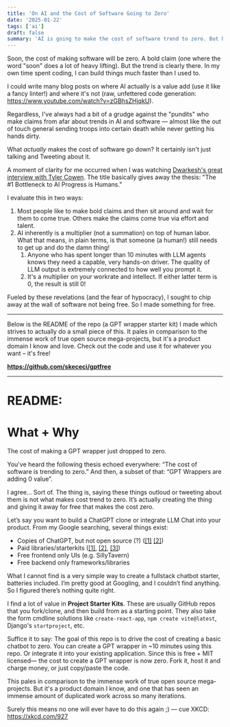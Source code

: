 ```yaml
---
title: 'On AI and the Cost of Software Going to Zero'
date: '2025-01-22'
tags: ['ai']
draft: false
summary: 'AI is going to make the cost of software trend to zero. But how? And when?'
---
```


Soon, the cost of making software will be zero. A bold claim (one where the word "soon" does a lot of heavy lifting). But the trend is clearly there. In my own time spent coding, I can build things much faster than I used to. 

I could write many blog posts on where AI actually is a value add (use it like a fancy linter!) and where it's not (raw, unfettered code generation: https://www.youtube.com/watch?v=zGBhsZHjqkU). 

Regardless, I've always had a bit of a grudge against the "pundits" who make claims from afar about trends in AI and software — almost like the out of touch general sending troops into certain death while never getting his hands dirty.

What *actually* makes the cost of software go down? It certainly isn't just talking and Tweeting about it.

A moment of clarity for me occurred when I was watching [Dwarkesh's great interview with Tyler Cowen](https://www.youtube.com/watch?v=GT_sXIUJPUo). The title basically gives away the thesis: "The #1 Bottleneck to AI Progress is Humans."

I evaluate this in two ways:
1. Most people like to make bold claims and then sit around and wait for them to come true. Others make the claims come true via effort and talent.
2. AI inherently is a multiplier (not a summation) on top of human labor. What that means, in plain terms, is that someone (a human!) still needs to get up and do the damn thing! 
   1. Anyone who has spent longer than 10 minutes with LLM agents knows they need a capable, very hands-on driver. The quality of LLM output is extremely connected to how well you prompt it. 
   2. It's a multiplier on your workrate and intellect. If either latter term is 0, the result is still 0!

Fueled by these revelations (and the fear of hypocracy), I sought to chip away at the wall of software not being free. So I made something for free.

---
Below is the README of the repo (a GPT wrapper starter kit) I made which strives to actually do a small piece of this. It pales in comparison to the immense work of true open source mega-projects, but it's a product domain I know and love. Check out the code and use it for whatever you want – it's free! 

**https://github.com/skececi/gptfree**

---
# README:
# What + Why
The cost of making a GPT wrapper just dropped to zero.

You've heard the following thesis echoed everywhere: “The cost of software is trending to zero.” And then, a subset of that: “GPT Wrappers are adding 0 value”.

I agree… Sort of. The thing is, saying these things outloud or tweeting about them is not what makes cost trend to zero. It’s actually creating the thing and giving it away for free that makes the cost zero.

Let’s say you want to build a ChatGPT clone or integrate LLM Chat into your product.
From my Google searching, several things exist:
- Copies of ChatGPT, but not open source (?) ([\[1\]](https://t3.chat/) [\[2\]](https://chat.thunderlink.me/))
- Paid libraries/starterkits ([\[1\]](https://enhanceui.gumroad.com/l/chatgpt-template-starter-kit), [\[2\]](https://github.com/horizon-ui/chatgpt-ai-template), [\[3\]](https://letsremote.lemonsqueezy.com/buy/8aea640f-0ea4-42c6-a171-8624e59198d4?discount=100))
- Free frontend only UIs (e.g. SillyTavern)
- Free backend only frameworks/libraries

What I cannot find is a very simple way to create a fullstack chatbot starter, batteries included. I’m pretty good at Googling, and I couldn’t find anything. So I figured there’s nothing quite right.

I find a lot of value in **Project Starter Kits**. These are usually GitHub repos that you fork/clone, and then build from as a starting point. They also take the form cmdline solutions like `create-react-app`, `npm create vite@latest`, Django's `startproject`, etc.

Suffice it to say: The goal of this repo is to drive the cost of creating a basic chatbot to zero. You can create a GPT wrapper in ~10 minutes using this repo. Or integrate it into your existing application. Since this is free + MIT licensed— the cost to create a GPT wrapper is now zero. Fork it, host it and charge money, or just copy/paste the code.

This pales in comparison to the immense work of true open source mega-projects. But it's a product domain I know, and one that has seen an immense amount of duplicated work across so many iterations.

Surely this means no one will ever have to do this again ;) — cue XKCD: https://xkcd.com/927



